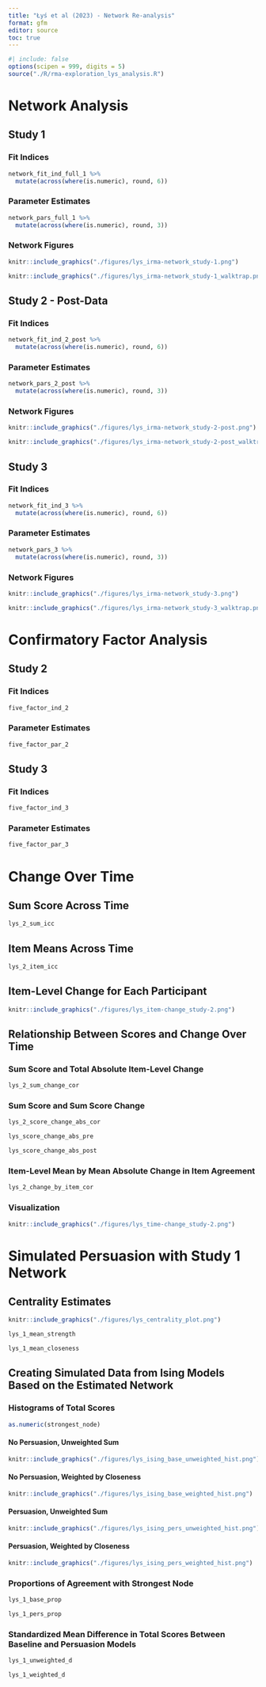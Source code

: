 ```yaml
---
title: "Łyś et al (2023) - Network Re-analysis"
format: gfm
editor: source
toc: true
---
```


```r
#| include: false
options(scipen = 999, digits = 5)
source("./R/rma-exploration_lys_analysis.R")

```

# Network Analysis

## Study 1

### Fit Indices

```r
network_fit_ind_full_1 %>% 
  mutate(across(where(is.numeric), round, 6))
```

### Parameter Estimates

```r
network_pars_full_1 %>% 
  mutate(across(where(is.numeric), round, 3))
```

### Network Figures

```r
knitr::include_graphics("./figures/lys_irma-network_study-1.png")
```

```r
knitr::include_graphics("./figures/lys_irma-network_study-1_walktrap.png")
```

## Study 2 - Post-Data

### Fit Indices

```r
network_fit_ind_2_post %>% 
  mutate(across(where(is.numeric), round, 6))
```

### Parameter Estimates

```r
network_pars_2_post %>% 
  mutate(across(where(is.numeric), round, 3))
```

### Network Figures

```r
knitr::include_graphics("./figures/lys_irma-network_study-2-post.png")
```

```r
knitr::include_graphics("./figures/lys_irma-network_study-2-post_walktrap.png")
```

## Study 3

### Fit Indices

```r
network_fit_ind_3 %>% 
  mutate(across(where(is.numeric), round, 6))
```

### Parameter Estimates

```r
network_pars_3 %>% 
  mutate(across(where(is.numeric), round, 3))
```

### Network Figures

```r
knitr::include_graphics("./figures/lys_irma-network_study-3.png")
```

```r
knitr::include_graphics("./figures/lys_irma-network_study-3_walktrap.png")
```

# Confirmatory Factor Analysis

## Study 2

### Fit Indices

```r
five_factor_ind_2
```

### Parameter Estimates

```r
five_factor_par_2
```

## Study 3

### Fit Indices

```r
five_factor_ind_3
```

### Parameter Estimates

```r
five_factor_par_3
```

# Change Over Time

## Sum Score Across Time

```r
lys_2_sum_icc
```

## Item Means Across Time

```r
lys_2_item_icc
```

## Item-Level Change for Each Participant

```r
knitr::include_graphics("./figures/lys_item-change_study-2.png")
```

## Relationship Between Scores and Change Over Time

### Sum Score and Total Absolute Item-Level Change

```r
lys_2_sum_change_cor
```

### Sum Score and Sum Score Change

```r
lys_2_score_change_abs_cor
```

```r
lys_score_change_abs_pre
```

```r
lys_score_change_abs_post
```

### Item-Level Mean by Mean Absolute Change in Item Agreement

```r
lys_2_change_by_item_cor
```

### Visualization

```r
knitr::include_graphics("./figures/lys_time-change_study-2.png")
```

# Simulated Persuasion with Study 1 Network

## Centrality Estimates

```r
knitr::include_graphics("./figures/lys_centrality_plot.png")
```

```r
lys_1_mean_strength
```

```r
lys_1_mean_closeness
```

## Creating Simulated Data from Ising Models Based on the Estimated Network

### Histograms of Total Scores

```r
as.numeric(strongest_node)
```

#### No Persuasion, Unweighted Sum

```r
knitr::include_graphics("./figures/lys_ising_base_unweighted_hist.png")
```

#### No Persuasion, Weighted by Closeness

```r
knitr::include_graphics("./figures/lys_ising_base_weighted_hist.png")
```

#### Persuasion, Unweighted Sum

```r
knitr::include_graphics("./figures/lys_ising_pers_unweighted_hist.png")
```

#### Persuasion, Weighted by Closeness

```r
knitr::include_graphics("./figures/lys_ising_pers_weighted_hist.png")
```

### Proportions of Agreement with Strongest Node

```r
lys_1_base_prop
```

```r
lys_1_pers_prop
```

### Standardized Mean Difference in Total Scores Between Baseline and Persuasion Models

```r
lys_1_unweighted_d
```

```r
lys_1_weighted_d
```
